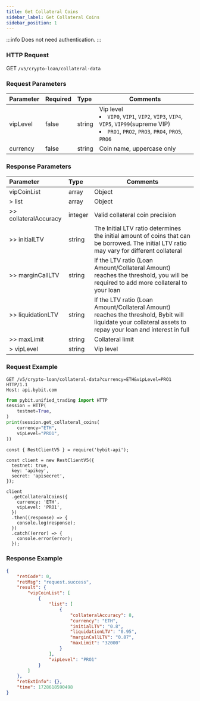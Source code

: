 ```yaml
---
title: Get Collateral Coins
sidebar_label: Get Collateral Coins
sidebar_position: 1
---
```

:::info
Does not need authentication.
:::

### HTTP Request
GET `/v5/crypto-loan/collateral-data`

### Request Parameters
| Parameter | Required | Type | Comments|
|:----- |:-------|:-----|------ |
|vipLevel|false|string|Vip level <li>`VIP0`, `VIP1`, `VIP2`, `VIP3`, `VIP4`, `VIP5`, `VIP99`(supreme VIP)</li><li>`PRO1`, `PRO2`, `PRO3`, `PRO4`, `PRO5`, `PRO6`</li>|
|currency|false|string|Coin name, uppercase only |

### Response Parameters
| Parameter | Type | Comments|
|:----- |:-----|----- |
|vipCoinList|array|Object|
|> list|array |Object |
|>> collateralAccuracy|integer |Valid collateral coin precision|
|>> initialLTV|string |The Initial LTV ratio determines the initial amount of coins that can be borrowed. The initial LTV ratio may vary for different collateral|
|>> marginCallLTV|string |If the LTV ratio (Loan Amount/Collateral Amount) reaches the threshold, you will be required to add more collateral to your loan|
|>> liquidationLTV|string |If the LTV ratio (Loan Amount/Collateral Amount) reaches the threshold, Bybit will liquidate your collateral assets to repay your loan and interest in full|
|>> maxLimit|string |Collateral limit|
|> vipLevel|string |Vip level |

### Request Example

<Tabs groupId="programming-languages">
<TabItem value="http" label="HTTP">

```http
GET /v5/crypto-loan/collateral-data?currency=ETH&vipLevel=PRO1 HTTP/1.1
Host: api.bybit.com
```

</TabItem>
<TabItem value="python" label="Python">

```python
from pybit.unified_trading import HTTP
session = HTTP(
    testnet=True,
)
print(session.get_collateral_coins(
    currency="ETH",
    vipLevel="PRO1",
))
```

</TabItem>

<TabItem value="Node" label="Node.js">

```n4js
const { RestClientV5 } = require('bybit-api');

const client = new RestClientV5({
  testnet: true,
  key: 'apikey',
  secret: 'apisecret',
});

client
  .getCollateralCoins({
    currency: 'ETH',
    vipLevel: 'PRO1',
  })
  .then((response) => {
    console.log(response);
  })
  .catch((error) => {
    console.error(error);
  });
```

</TabItem>
</Tabs>

### Response Example

```json
{
    "retCode": 0,
    "retMsg": "request.success",
    "result": {
        "vipCoinList": [
            {
                "list": [
                    {
                        "collateralAccuracy": 8,
                        "currency": "ETH",
                        "initialLTV": "0.8",
                        "liquidationLTV": "0.95",
                        "marginCallLTV": "0.87",
                        "maxLimit": "32000"
                    }
                ],
                "vipLevel": "PRO1"
            }
        ]
    },
    "retExtInfo": {},
    "time": 1728618590498
}
```
